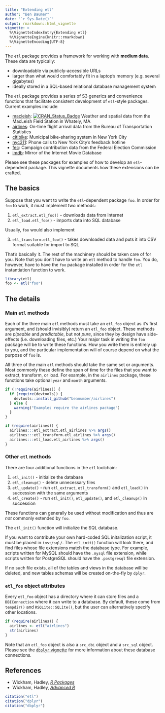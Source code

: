 ```yaml
---
title: "Extending etl"
author: "Ben Baumer"
date: "`r Sys.Date()`"
output: rmarkdown::html_vignette
vignette: >
  %\VignetteIndexEntry{Extending etl}
  %\VignetteEngine{knitr::rmarkdown}
  %\VignetteEncoding{UTF-8}
---
```


The `etl` package provides a framework for working with **medium data**. These data are typically:

- downloadable via publicly-accessible URLs
- larger than what would comfortably fit in a laptop's memory (e.g. several gigabytes)
- ideally stored in a SQL-based relational database management system

The `etl` package provides a series of S3 generics and convenience functions that facilitate consistent development of `etl`-style packages. Current examples include:

- [macleish](https://github.com/beanumber/etl): [![CRAN_Status_Badge](http://www.r-pkg.org/badges/version/macleish)](https://cran.r-project.org/package=macleish)
 Weather and spatial data from the MacLeish Field Station in Whately, MA. 
- [airlines](https://github.com/beanumber/airlines): On-time flight arrival data from the Bureau of Transportation Statistics
- [citibike](https://github.com/beanumber/citibike): Municipal bike-sharing system in New York City
- [nyc311](https://github.com/beanumber/nyc311): Phone calls to New York City's feedback hotline
- [fec](https://github.com/beanumber/fec): Campaign contribution data from the Federal Election Commission
- [imdb](https://github.com/beanumber/imdb): Mirror of the Internet Movie Database

Please see these packages for examples of how to develop an `etl`-dependent package. This vignette documents how these extensions can be crafted. 

## The basics

Suppose that you want to write the `etl`-dependent package `foo`. In order for `foo` to work, it must implement two methods:

1. `etl_extract.etl_foo()` - downloads data from Internet
2. `etl_load.etl_foo()` - imports data into SQL database

Usually, `foo` would also implement

3. `etl_transform.etl_foo()` - takes downloaded data and puts it into CSV format suitable for import to SQL

That's basically it. The rest of the machinery should be taken care of for you. Note that you don't have to write an `etl` method to handle `foo`. You do, however, have to have the `foo` package installed in order for the `etl` instantiation function to work. 

```r
library(etl)
foo <- etl("foo")
```

## The details

### Main `etl` methods

Each of the three main `etl` methods must take an `etl_foo` object as it's first argument, and (should invisibly) return an `etl_foo` object. These methods are *pipeable* and *predictable*, but not *pure*, since they by design have side-effects (i.e. downloading files, etc.) Your major task in writing the `foo` package will be to write these functions. How you write them is entirely up to you, and the particular implementation will of course depend on what the purpose of `foo` is.  

All three of the main `etl` methods should take the same set or arguments. Most commonly these define the span of time for the files that you want to extract, transform, or load. For example, in the `airlines` package, these functions take optional `year` and `month` arguments.

```r
if (!require(airlines)) {
  if (require(devtools)) {
    devtools::install_github("beanumber/airlines")
  } else {
    warning("Examples require the airlines package")
  }
}

if (require(airlines)) {
  airlines:::etl_extract.etl_airlines %>% args()
  airlines:::etl_transform.etl_airlines %>% args()
  airlines:::etl_load.etl_airlines %>% args()
}

```

### Other `etl` methods

There are four additional functions in the `etl` toolchain:

1. `etl_init()` - initialize the database
2. `etl_cleanup()` - delete unnecessary files
3. `etl_update()` - run `etl_extract`, `etl_transform()` and `etl_load()` in succession with the same arguments
4. `etl_create()` - run `etl_init()`, `etl_update()`, and `etl_cleanup()` in succession

These functions can generally be used without modification and thus are *not* commonly extended by `foo`. 

The `etl_init()` function will initialize the SQL database. 

If you want to contribute your own hard-coded SQL initalization script, it must be placed in `inst/sql/`. The `etl_init()` function will look there, and find files whose file extensions match the database type. For example, scripts written for MySQL should have the `.mysql` file extension, while scripts written for PostgreSQL should have the `.postgresql` file extension. 

If no such file exists, all of the tables and views in the database will be deleted, and new tables schemas will be created on-the-fly by `dplyr`. 

### `etl_foo` object attributes

Every `etl_foo` object has a directory where it can store files and a `DBIConnection` where it can write to a database. By default, these come from `tempdir()` and `RSQLite::SQLite()`, but the user can alternatively specify other locations. 

```r
if (require(airlines)) {
  airlines <- etl("airlines")
  str(airlines)
}
```

Note that an `etl_foo` object is also a `src_dbi` object and a `src_sql` object. Please see the [`dbplyr` vignette](https://CRAN.R-project.org/package=dbplyr) for more information about these database connections. 

## References

- Wickham, Hadley, [*R Packages*](http://r-pkgs.had.co.nz/)
- Wickham, Hadley, [*Advanced R*](http://adv-r.had.co.nz/)

```r
citation("etl")
citation("dplyr")
citation("dbplyr")
```
